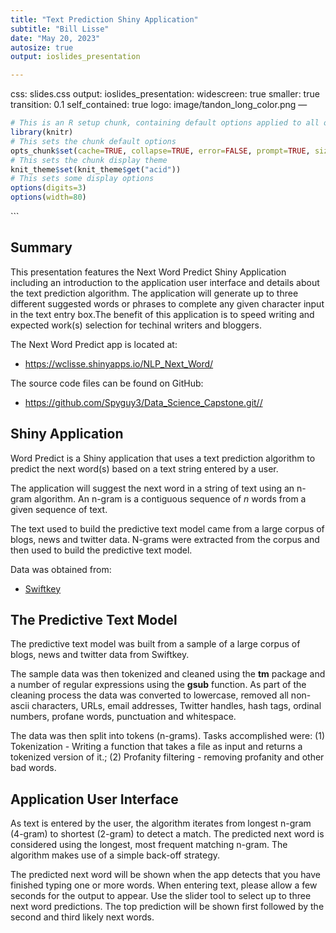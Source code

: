 ```yaml
---
title: "Text Prediction Shiny Application"
subtitle: "Bill Lisse"
date: "May 20, 2023"
autosize: true
output: ioslides_presentation

---
```


css: slides.css
output: 
  ioslides_presentation: 
    widescreen: true
    smaller: true
    transition: 0.1
    self_contained: true
    logo: image/tandon_long_color.png
---

```r
# This is an R setup chunk, containing default options applied to all other chunks
library(knitr)
# This sets the chunk default options
opts_chunk$set(cache=TRUE, collapse=TRUE, error=FALSE, prompt=TRUE, size="scriptsize")
# This sets the chunk display theme
knit_theme$set(knit_theme$get("acid"))
# This sets some display options
options(digits=3)
options(width=80)
```

```

## Summary

This presentation features the Next Word Predict Shiny Application including an introduction to the application user interface and details about the text prediction
algorithm. The application will generate up to three different suggested words or phrases to complete any given character input in the text entry box.The benefit of this application is to speed writing and expected work(s) selection for techinal writers and bloggers.

The Next Word Predict app is located at:
<ul>
    <li><a target="_blank" href="https://wclisse.shinyapps.io/NLP_Next_Word/">https://wclisse.shinyapps.io/NLP_Next_Word/</a></li>
</ul>

The source code files can be found on GitHub:
<ul>
    <li><a target="_blank" href="https://github.com/Spyguy3/Data_Science_Capstone.git">https://github.com/Spyguy3/Data_Science_Capstone.git//</a></li>
</ul>



## Shiny Application

Word Predict is a Shiny application that uses a text
prediction algorithm to predict the next word(s) based on
a text string entered by a user.

The application will suggest the next word in a string of text
using an n-gram algorithm. An n-gram is a contiguous sequence
of *n* words from a given sequence of text.

The text used to build the predictive text model came from a
large corpus of blogs, news and twitter data. N-grams were extracted from the corpus and then used to build the
predictive text model. 

Data was obtained from: 
<ul>
    <li><a target="_blank" href="https://d396qusza40orc.cloudfront.net/dsscapstone/dataset/Coursera-SwiftKey.zip">Swiftkey</a></li>
</ul>


## The Predictive Text Model

The predictive text model was built from a sample of a large corpus of blogs,
news and twitter data from Swiftkey. 

The sample data was then tokenized and cleaned using the **tm** package and a number
of regular expressions using the **gsub** function. As part of the cleaning process the data was converted to lowercase, removed all non-ascii characters, URLs,
email addresses, Twitter handles, hash tags, ordinal numbers,
profane words, punctuation and whitespace. 

The data was then split into tokens (n-grams). Tasks accomplished were: (1) Tokenization - Writing a function that takes a file as input and returns a tokenized version of it.; (2) Profanity filtering - removing profanity and other bad words.


## Application User Interface


As text is entered by the user, the algorithm iterates
from longest n-gram (4-gram) to shortest (2-gram) to
detect a match. The predicted next word is considered using
the longest, most frequent matching n-gram. The algorithm
makes use of a simple back-off strategy.

The predicted next word will be shown when the app
detects that you have finished typing one or more words.
When entering text, please allow a few seconds for the
output to appear. Use the slider tool to select up to
three next word predictions. The top prediction will be
shown first followed by the second and third likely
next words.
